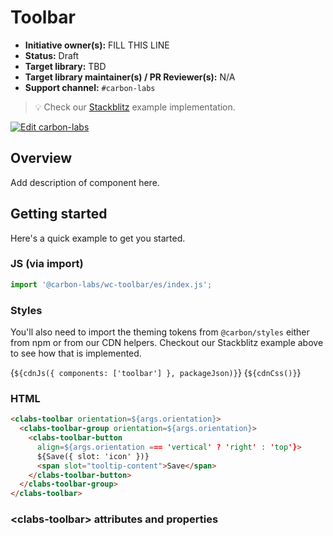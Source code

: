 
<Meta of={ToolbarStories} />

# Toolbar

- **Initiative owner(s):** FILL THIS LINE
- **Status:** Draft
- **Target library:** TBD
- **Target library maintainer(s) / PR Reviewer(s):** N/A
- **Support channel:** `#carbon-labs`

> 💡 Check our
> [Stackblitz](https://stackblitz.com/github/carbon-design-system/carbon-labs/tree/main/examples/web-components/toolbar)
> example implementation.

[![Edit carbon-labs](https://developer.stackblitz.com/img/open_in_stackblitz.svg)](https://stackblitz.com/github/carbon-design-system/carbon-labs/tree/main/examples/web-components/toolbar)

## Overview

Add description of component here.

## Getting started

Here's a quick example to get you started.

### JS (via import)

```javascript
import '@carbon-labs/wc-toolbar/es/index.js';
```

### Styles

You'll also need to import the theming tokens from `@carbon/styles` either from
npm or from our CDN helpers. Checkout our Stackblitz example above to see how
that is implemented.

<Markdown>{`${cdnJs({ components: ['toolbar'] }, packageJson)}`}</Markdown>
<Markdown>{`${cdnCss()}`}</Markdown>

### HTML

```html
<clabs-toolbar orientation=${args.orientation}>
  <clabs-toolbar-group orientation=${args.orientation}>
    <clabs-toolbar-button
      align=${args.orientation === 'vertical' ? 'right' : 'top'}>
      ${Save({ slot: 'icon' })}
      <span slot="tooltip-content">Save</span>
    </clabs-toolbar-button>
  </clabs-toolbar-group>
</clabs-toolbar>
```

### &lt;clabs-toolbar&gt; attributes and properties

<ArgTypes of="clabs-toolbar" />
